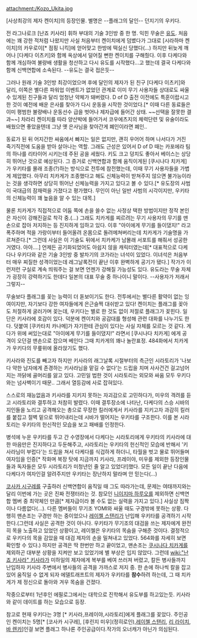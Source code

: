 attachment:/Kozo_Ukita.jpg

[사상최강의 제자 켄이치]의 등장인물. 별명은 --플래그의 달인-- 던지기의 우키다.

전 라그나로크 [난죠 키사라] 휘하 부대의 기술 3인방 중 한 명. 익힌 무술은 [[유도]]. 처음에는 꽤 강한 적처럼 나왔지만 사실 처음부터 켄이치에게 덤볐다가 그대로 [시라하마 켄이치]의 카우로이[* 점핑 니킥]에 얻어맞고 한방에 떡실신 당했다(…) 하지만 뒤늦게 깨어나 [다케다 이츠키]와 함께 옥상에서 덜어질 뻔한 켄이치를 구해줬다. 이후 다케다와 함께 개심하여 불량배 생활을 청산하고 다시 유도를 시작했다...고 했는데 결국 다케다와 함께 신백연합에 소속된다. --유도는 결국 접은듯--

그러나 원래 기술 3인방 최강이었으며 후에 달인의 제자가 된 친구 [다케다 이츠키]와 달리, 이쪽은 별다른 파워업 이벤트가 없었던 관계로 이미 무기 사용자들 상대로도 싸울수 있게된 친구들과 달리 엄청난 약체가 돼버렸다. D of D 출전 이전에도 특훈이랍시고 한 것이 예전에 배운 은사를 찾아가 다시 운동을 시작한 것이었다.[* 이때 다른 동료들은 이미 평범한 불량배나 운동선수 급을 벗어나 제자급에 들어간 상태. ~~선택을 잘못한 결과~~] 차라리 켄이치를 따라 양산박에 들어가서 코우에츠지의 체력단련 및 유술이라도 배웠으면 좋았을텐데 그냥 옛 은사님을 찾아간게 폐인이라면 폐인..

동료가 된 뒤 어지간한 싸움에서 빠지는 일은 없지만, 괜히 우어어 하며 나서다가 거진 죽기직전에 도움을 받아 살아나는 역할. 그래도 근성은 있어서 D of D 때는 카포에라 팀의 하나를 리타이어 시키는데 주된 공을 세웠다. 키도 크고 덩치도 좋아서 베이스는 상당히 뛰어난 것으로 예상된다. 그 증거로 신백연합과 함께 움직이게된 [쿠시나다 치카게]가 우키타를 몰래 조종(?)하는 방식으로 전투에 참전했는데, 이때 무기 사용자들을 가볍게 제압했다. 아무리 치카게가 조종했다고 해도 신체능력이 받쳐주지 않으면 불가능이라는 것을 생각하면 상당히 뛰어난 신체능력을 가지고 있다고 볼 수 있다.[* 유도장의 사범이 국대급의 잠재력을 가졌다고 평가했다. 무인이 아닌 일반 사범의 시각이지만, 우키타의 신체능력이 꽤 높음을 알 수 있는 대목.]

물론 치카게가 직접적으로 어둠 쪽에 손을 쓸수 없는 사정상 택한 방법이지만 정작 본인은 자신이 강해진걸로 착각 중.(…) 그래도 치카게를 찌르려는 무기 사용자의 무기를 맨손으로 잡아 저지하는 등 진지하게 임하고 있다. 이후 "아이에게 무기를 들이댔지!" 라고 폭주하며 적을 가랑이부터 들어올려 온몸으로 돌려메쳐버리는데 치카게가 기술명을 가르쳐준다.[* 그런데 사실은 이 기술도 뒤에서 치카케가 남몰래 서포트를 해줘서 성공한 거였다. 아아….] 언제든 공기화되었어도 아쉽지 않을 캐릭터였는데[* 대표적으로 다케다나 우키다와 같은 기술 3인방 중 발차기의 코가라는 녀석이 있었다. 이녀석은 처음부터 매우 찌질한 성격이었는데 레그날록전이 끝난 이후 완벽하게 공기가 됐다.] 작가가 이런저런 구실로 계속 띄워주는 걸 보면 언젠가 강해질 가능성도 있다. 유도라는 무술 자체가 굉장히 강력하기도 한데다 일본의 대표 무술 중 하나이니 말이다. --사용자가 저래서 그렇지--

무술보다 플래그를 꽂는 능력이 더 돋보이기도 한다. 전투에서는 별다른 활약이 없는 잉여이지만, 자기보다 강한 여자들에게 은근슬쩍 대쉬받고 있다! 켄이치는 플래그를 꽂아도 처절하게 굴러가며 꽂는데, 우키다는 별로 한 것도 없이 저절로 플래그가 꽂힌다. 일단은 키사라에 호감이 있다. 덕분에 켄이치와 공감대를 형성해 관련 대화를 나누기도 한다. 덧붙여 [쿠카타치 카나메]가 자기한테 관심이 있다는 사실 자체를 모르는 것 같다. 게다가 위에 써있는대로 "아이에게 무기를 들이댔지!" 라면서 [쿠시나다 치카게] 에게 공격이 오던걸 맨손으로 잡으며 베인다 그때 치카게의 꽤나 놀란표정. 484화에서 치카게가 우키다의 무릎위에 올라앉기도 했다.

키사라와 진도를 빼고자 하지만 키사라의 래그날록 시절부터의 측근인 시라토리가 '나보다 약한 남자에게 존경하는 키사라님을 맡길 수 없다'는 드립을 치며 사사건건 걸고넘어지는 까닭에 골머리를 앓고 있다. 고민일 법한 것이 시라토리는 외모와 싸움 모두 우키다와는 넘사벽이기 때문.. 그래서 열등감에 사로 잡혀있다.

스스로의 재능없음과 키사라를 지키지 못하는 자괴감으로 고민하다가, 미우의 격려를 듣고 시라토리와 결투하고 처참히 발렸다. 이때 결투장소에 나타난, 다케다의 스승 시바의 지인들을 노리고 공격해오는 총으로 무장한 킬러에게서 키사라를 지키고자 과감히 킬러를 붙잡고 절벽 밑으로 뛰어내리는데 시바가 떨어지는 우키타를 구조한다. 이를 본 시라토리는 우키타의 헌신적인 모습을 보고 패배를 인정한다.

병석에 누운 우키타를 두고 간 수영장에서 다케다는 시라토리에게 우키타의 키사라에 대한 마음만은 진지하다고 두둔해주고, 시라토리는 우키타의 헌신적인 모습에 반해서 '키사라님이 부럽다'는 드립을 쳐서 다케다를 식겁하게 하더니, 타월을 벗고 물로 뛰어들며 여자임을 인증[* 작화며 복장 탓에 지금까지 키사라, 프레이야, 미우를 제외한 등장인물들과 독자들은 모두 시라토리가 미청년인 줄 알고 있었다!]했다. 모든 일이 끝난 다음에 다케다가 여자인걸 알려주지만 우키타는 장난하지 말라며 안 믿는다(...)

[[코사카 시구레]]를 구출하러 신백연합이 움직일 때 그도 따라가는데, 문제는 여태까지와는 달리 이번에 가는 곳은 진짜 전쟁터라는 것. 참모인 [[니이지마 하루오]]를 제외하면 신백연합 멤버 중 최약체인 만큼[* 제자급이라 볼 수도 없는 실력을 가지고 있다.] 사실상 짐짝이나 다름없다(...). 다른 멤버들이 무기조 YOMI와 싸울 때도 구경밖에 못하는 상황. 다행히 맨손조는 구경만 하는 중이었으나 [[레이첼 스탠리]]가 난입해 우키타를 공격하기 시작한다.(그런데 사실은 공격한 것이 아니다. 우키타가 무기조의 대검을 쓰는 제자에게 완전히 목을 노출하고 있었던 상황이고, 레이첼은 우키타의 목숨을 구해준 것이다. 결정적으로 우키다의 목을 감았을 때 대검 제자의 손을 밀쳐내고 있었다. 564화를 자세히 보면 확인할 수 있다.) 하지만 공격은 딱 한번만 하고 끝이었고, 맨손조는 [[쿠시나다 치카게]]를 제외하곤 대부분 상황을 지켜만 보고 있었기에 별 부상은 입지 않았다. 그런데 [[wiki:"난죠 키사라" 키사라]]가 미하일의 제자에게 복부를 베여 쓰러져 버렸고, 칼든 병사들까지 난입하자 키사라 주변에서 병사들의 공격을 가까스로 저지 중. 한 손에 하나씩 칼을 잡고 있어 움직일 수 없게 되자 에델트래프트의 제자가 우키타를 '''참수'''하려 하는데, 그 때 치카게가 제 정신으로 돌아와 겨우 목숨을 건졌다.

작중으로부터 1년후인 에필로그에서는 대학으로 진학해서 유도부를 하고있는듯. 키사라와 같이 데이트를 하는 모습으로 등장.

참고로 현재 우키다는 3명 [* 키사라,프레이야,시라토리]에게 플래그를 꽂았다. 주인공인 켄이치는 5명[* [코사카 시구레], [후린지 미우](정히로인),[[레이첼 스탠리]], [[리 라이치]], [[바 렌카]]]인걸 보면 플래그 하나론 주인공급이다.작가의 오너캐가 아닌가 의심된다.
